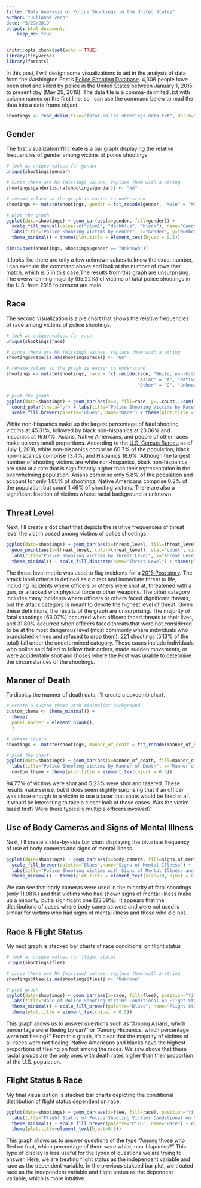 ```yaml
---
title: "Data Analysis of Police Shootings in the United States"
author: "Julianne Zech"
date: "5/29/2019"
output: html_document:
    keep_md: true
---
```


```r
knitr::opts_chunk$set(echo = TRUE)
library(tidyverse)
library(forcats)
```

In this post, I will design some visualizations to aid in the analysis of data from the Washington Post's [Police Shooting Database](https://github.com/washingtonpost/data-police-shootings). 4,306 people have been shot and killed by police in the United States between January 1, 2015 to present day (May 29, 2019). The data file is a comma-delimited .txt with column names on the first line, so I can use the command below to read the data into a data.frame object.

```r
shootings <- read_delim(file="fatal-police-shootings-data.txt", delim=",", col_names=T)
```

## Gender

The first visualization I'll create is a bar graph displaying the relative frequencies of gender among victims of police shootings. 

```r
# look at unique values for gender
unique(shootings$gender)

# since there are NA (missing) values, replace them with a string
shootings$gender[is.na(shootings$gender)] <- "NA"

# rename values so the graph is easier to understand
shootings <- mutate(shootings, gender = fct_recode(gender, "Male" = "M", "Female" = "F", "Unknown" = "NA"))

# plot the graph
ggplot(data=shootings) + geom_bar(aes(x=gender, fill=gender)) + 
  scale_fill_manual(values=c("plum1", "darkblue", "black"), name="Gender") +
  labs(title="Police Shooting Victims by Gender", x="Gender", y="Number of Victims") + 
  theme_minimal() + theme(plot.title = element_text(hjust = 0.5))

dim(subset(shootings, shootings$gender == "Unknown"))
```
It looks like there are only a few unknown values to know the exact number, I can execute the command above and look at the number of rows that match, which is 5 in this case.The results from this graph are unsurprising. The overwhelming majority (95.22%) of victims of fatal police shootings in the U.S. from 2015 to present are male. 


## Race

The second visualization is a pie chart that shows the relative frequencies of race among victims of police shootings. 

```r

# look at unique values for race
unique(shootings$race)

# since there are NA (missing) values, replace them with a string
shootings$race[is.na(shootings$race)] <- "NA"

# rename values so the graph is easier to understand
shootings <- mutate(shootings, race = fct_recode(race, "White, non-hispanic" = "W", "Black, non-hispanic" = "B",
                                                 "Asian" = "A", "Native American" = "N", "Hispanic" = "H",
                                                 "Other" = "O", "Unknown" = "NA"))

# plot the graph
ggplot(data=shootings) + geom_bar(aes(x=0, fill=race, y=..count../sum(..count..))) + 
  coord_polar(theta="y") + labs(title="Police Shooting Victims by Race", x="Race", y="Number of Victims") +
  scale_fill_brewer(palette="Blues", name="Race") + theme(plot.title = element_text(hjust = 0.5))
```

White non-hispanics make up the largest percentage of fatal shooting victims at 45.31%, followed by black non-hispanics at 23.06% and hispanics at 16.67%. Asians, Native Americans, and people of other races make up very small proportions. According to the [U.S. Census Bureau](https://www.census.gov/quickfacts/fact/table/US/PST045218) as of July 1, 2018, white non-hispanics comprise 60.7% of the population, black non-hispanics comprise 13.4%, and Hispanics 18.6%. Although the largest number of shooting victims are white non-hispanics, black non-hispanics are shot at a rate that is significantly higher than their representation in the overwhelming population.  Asians comprise only 5.8% of the population and account for only 1.65% of shootings. Native Americans comprise 0.2% of the population but count 1.46% of shooting victims. There are also a significant fraction of victims whose racial background is unknown.

## Threat Level 

Next, I'll create a dot chart that depicts the relative frequencies of threat level the victim posed among victims of police shootings. 

```r
ggplot(data=shootings) + geom_bar(aes(x=threat_level, fill=threat_level), width=0.01) + 
  geom_point(aes(x=threat_level, color=threat_level), stat="count", size=2, show.legend = F) +
  labs(title="Police Shooting Victims by Threat Level", x="Threat Level", y="Count of Victims") +
  theme_minimal() + scale_fill_discrete(name="Threat Level") + theme(plot.title = element_text(hjust = 0.5))
```

The threat level metric was used to flag incidents for a [2015 Post story](https://www.washingtonpost.com/sf/investigative/2015/10/24/on-duty-under-fire/?utm_term=.610fea535d7e). The attack label criteria is defined as a direct and immediate threat to life, including incidents where officers or others were shot at, threatened with a gun, or attacked with physical force or other weapons. The other category includes many incidents where officers or others faced dignificant threats, but the attack category is meant to denote the highest level of threat. Given these definitions, the results of the graph are unsurprising. The majority of fatal shootings (63.07%) occurred when officers faced threats to their lives, and 31.80% occurred when officers faced threats that were not considered to be at the most dangerous level (most commonly where individuals who brandished knives and refused to drop them). 221 shootings (5.13% of the total) fall under the undetermined category. These cases include individuals who police said failed to follow their orders, made sudden movements, or were accidentally shot and thoses where the Post was unable to determine the circumstances of the shootings. 

## Manner of Death 

To display the manner of death data, I'll create a coxcomb chart.

```r
# create a custom theme with minimalist background
custom_theme <- theme_minimal() +
  theme(
  panel.border = element_blank(),
  )

# rename levels
shootings <- mutate(shootings, manner_of_death = fct_recode(manner_of_death, "Shot\nand\nTasered" = "shot and Tasered", "Shot" = "shot"))

# plot the chart
ggplot(data=shootings) + geom_bar(aes(x=manner_of_death, fill=manner_of_death, y=..count../sum(..count..)), width=1) + coord_polar() + scale_y_sqrt() + scale_fill_brewer(palette="Blues" ,name="Manner of Death") + 
  labs(title="Police Shooting Victims by Manner of Death", x="Manner of Death", y="Number of Victims") +
  custom_theme + theme(plot.title = element_text(hjust = 0.5)) 
```

94.77% of victims were shot and 5.23% were shot and tasered. These results make sense, but it does seem slightly surprising that if an officer was close enough to a victim to use a taser that shots would be fired at all. It would be interesting to take a closer look at these cases. Was the victim tased first? Were there typically multiple officers involved?

## Use of Body Cameras and Signs of Mental Illness 

Next, I'll create a side-by-side bar chart displaying the bivariate frequency of use of body cameras and signs of mental illness. 

```r
ggplot(data=shootings) + geom_bar(aes(x=body_camera, fill=signs_of_mental_illness), position="dodge") + 
  scale_fill_brewer(palette="Blues",name="Signs of Mental Illness") + 
  labs(title="Police Shooting Victims with Signs of Mental Illness and Body Camera Used", x="Body Camera Used", y="Number of Victims") +
  theme_minimal() + theme(plot.title = element_text(size=10, hjust = 0.5))
```

We can see that body cameras were used in the minority of fatal shootings (only 11.08%) and that victims who had shown signs of mental illness make up a minority, but a significant one (23.39%). It appears that the distributions of cases where body cameras were and were not used is similar for victims who had signs of mental illness and those who did not.  



## Race & Flight Status 

My next graph is stacked bar charts of race conditional on flight status

```r
# look at unique values for flight status
unique(shootings$flee)

# since there are NA (missing) values, replace them with a string
shootings$flee[is.na(shootings$flee)] <- "Unknown"

# plot graph
ggplot(data=shootings) + geom_bar(aes(x=race, fill=flee), position="fill") + 
  labs(title="Race of Police Shooting Victims Conditional on Flight Status", x="Race", y="Proportion") +
  theme_minimal() + scale_fill_brewer(palette="Blues", name="Flight Status") + coord_flip() +
  theme(plot.title = element_text(hjust = 0.5))
```

This graph allows us to answer questions such as "Among Asians, which percentage were fleeing by car?" or "Among Hispanics, which percentage were not fleeing?" From this graph, it's clear that the majority of victims of all races were not fleeing. Native Americans and blacks have the highest proportions of fleeing on foot among the races. We saw above that these racial groups are the only ones with death rates higher than their proportion of the U.S. population. 


## Flight Status & Race

My final visualization is stacked bar charts depicting the conditional distribution of flight status dependent on race.

```r
ggplot(data=shootings) + geom_bar(aes(x=flee, fill=race), position="fill") + 
  labs(title="Flight Status of Police Shooting Victims Conditional on Race", x="Flight Status", y="Proportion") +
  theme_minimal() + scale_fill_brewer(palette="PiYG", name="Race") + coord_flip() +
  theme(plot.title=element_text(hjust=0.5))
```

This graph allows us to answer questions of the type "Among those who fled on foot, which percentage of them were white, non-hispanics?" This type of display is less useful for the types of questions we are trying to answer. Here, we are treating flight status as the independent variable and race as the dependent variable. In the previous stakced bar plot, we treated race as the independent variable and flight status as the dependent variable, which is more intuitive.




